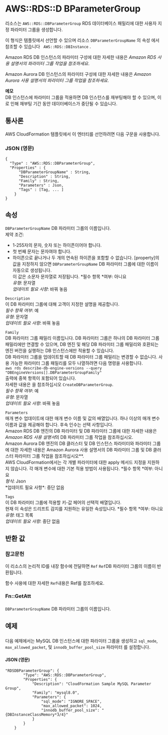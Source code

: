 # AWS::RDS::D BParameterGroup

리소스는 `AWS::RDS::DBParameterGroup` RDS 데이터베이스 패밀리에 대한 사용자 지정 파라미터 그룹을 생성합니다.

이 형식은 템플릿에서 선언할 수 있으며 리소스 `DBParameterGroupName` 의 속성 에서 참조할 수 있습니다 ` AWS::RDS::DBInstance` .

Amazon RDS DB 인스턴스의 파라미터 구성에 대한 자세한 내용은 _Amazon RDS 사용 설명서의 파라미터 그룹 작업을 참조하세요_.

Amazon Aurora DB 인스턴스의 파라미터 구성에 대한 자세한 내용은 _Amazon Aurora 사용 설명서의 파라미터 그룹 작업을 참조하세요_.

**메모**  
DB 인스턴스에 파라미터 그룹을 적용하면 DB 인스턴스를 재부팅해야 할 수 있으며, 이로 인해 재부팅 기간 동안 데이터베이스가 중단될 수 있습니다.

## 통사론

AWS CloudFormation 템플릿에서 이 엔터티를 선언하려면 다음 구문을 사용합니다.

### JSON (영문)

```
{
  "Type" : "AWS::RDS::DBParameterGroup",
  "Properties" : {
      "DBParameterGroupName" : String,
      "Description" : String,
      "Family" : String,
      "Parameters" : Json,
      "Tags" : [Tag, ... ]
    }
}
```

## 속성

`DBParameterGroupName` DB 파라미터 그룹의 이름입니다.  
제약 조건:

- 1-255자의 문자, 숫자 또는 하이픈이어야 합니다.
- 첫 번째 문자는 문자여야 합니다.
- 하이픈으로 끝나거나 두 개의 연속된 하이픈을 포함할 수 없습니다.
  [property]의 값을 지정하지 않으면 `DBParameterGroupName` DB 파라미터 그룹에 대한 이름이 자동으로 생성됩니다.  
  이 값은 소문자 문자열로 저장됩니다.
  *필수 항목 *여부: 아니요  
  _유형_: 문자열  
  _업데이트 필요 사항_: 바꿔 놓음

`Description`  
이 DB 파라미터 그룹에 대해 고객이 지정한 설명을 제공합니다.  
_필수 항목 여부_: 예  
_유형_: 문자열  
_업데이트 필요 사항_: 바꿔 놓음

`Family`  
DB 파라미터 그룹 패밀리 이름입니다. DB 파라미터 그룹은 하나의 DB 파라미터 그룹 패밀리에만 연결할 수 있으며, DB 엔진 및 해당 DB 파라미터 그룹 패밀리와 호환되는 엔진 버전을 실행하는 DB 인스턴스에만 적용할 수 있습니다.  
DB 파라미터 그룹을 업데이트할 때 DB 파라미터 그룹 패밀리는 변경할 수 없습니다.
사용 가능한 파라미터 그룹 패밀리를 모두 나열하려면 다음 명령을 사용합니다.  
`aws rds describe-db-engine-versions --query "DBEngineVersions[].DBParameterGroupFamily"`  
출력에 중복 항목이 포함되어 있습니다.  
자세한 내용은 을 참조하십시오 `CreateDBParameterGroup`.  
_필수 항목 여부_: 예  
_유형_: 문자열  
_업데이트 필요 사항_: 바꿔 놓음

`Parameters`  
매개 변수 업데이트에 대한 매개 변수 이름 및 값의 배열입니다. 하나 이상의 매개 변수 이름과 값을 제공해야 합니다. 후속 인수는 선택 사항입니다.  
Amazon RDS DB 엔진의 DB 파라미터 및 DB 파라미터 그룹에 대한 자세한 내용은 *Amazon RDS 사용 설명서*의 DB 파라미터 그룹 작업을 참조하십시오.  
Amazon Aurora DB 엔진의 DB 클러스터 및 DB 인스턴스 파라미터와 파라미터 그룹에 대한 자세한 내용은 Amazon Aurora 사용 설명서의 DB 파라미터 그룹 및 DB 클러스터 파라미터 그룹 작업을 참조하십시오\**.  
AWS CloudFormation에서는 각 개별 파라미터에 대한 apply 메서드 지정을 지원하지 않습니다. 각 매개 변수에 대한 기본 적용 방법이 사용됩니다.
*필수 항목 *여부: 아니요  
*형식*: Json  
*업데이트 필요 사항\*: 중단 없음

`Tags`  
이 DB 파라미터 그룹에 적용할 키-값 페어의 선택적 배열입니다.  
현재 이 속성은 드리프트 감지를 지원하는 유일한 속성입니다.
*필수 항목 *여부: 아니요  
_유형_: 태그 목록  
_업데이트 필요 사항_: 중단 없음

## 반환 값

### 참고문헌

이 리소스의 논리적 ID를 내장 함수에 전달하면 `Ref` `Ref`DB 파라미터 그룹의 이름이 반환됩니다.

함수 사용에 대한 자세한 `Ref`내용은 Ref를 참조하세요.

### Fn::GetAtt

####

`DBParameterGroupName` DB 파라미터 그룹의 이름입니다.

## 예제

###

다음 예제에서는 MySQL DB 인스턴스에 대한 파라미터 그룹을 생성하고 `sql_mode`, `max_allowed_packet`, 및 `innodb_buffer_pool_size` 파라미터 를 설정합니다.

#### JSON (영문)

```
"RDSDBParameterGroup": {
        "Type": "AWS::RDS::DBParameterGroup",
        "Properties": {
            "Description": "CloudFormation Sample MySQL Parameter Group",
            "Family": "mysql8.0",
            "Parameters": {
                "sql_mode": "IGNORE_SPACE",
                "max_allowed_packet": 1024,
                "innodb_buffer_pool_size": "{DBInstanceClassMemory*3/4}"
            }
        }
    }
```
